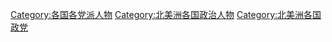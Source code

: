 {{Categories by country|nocat}}

[[Category:各国各党派人物|Category:各国各党派人物]]
[[Category:北美洲各国政治人物|Category:北美洲各国政治人物]]
[[Category:北美洲各国政党|Category:北美洲各国政党]]